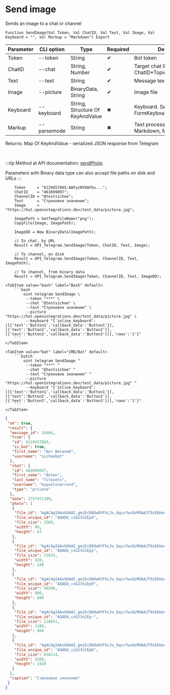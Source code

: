 ﻿---
sidebar_position: 2
description: Send image and other functions to work with Telegram in the Open Integration Package, a free open-source integration library for 1C:Enterprise 8, OneScript and CLI
keywords: [1C, 1С, 1С:Enterprise, 1С:Enterprise 8.3, API, Integration, Services, Exchange, OneScript, CLI, Telegram]
---


# Send image
 Sends an image to a chat or channel



`Function SendImage(Val Token, Val ChatID, Val Text, Val Image, Val Keyboard = "", Val Markup = "Markdown") Export`

  | Parameter | CLI option | Type | Required | Description |
  |-|-|-|-|-|
  | Token | --token | String | &#x2714; | Bot token |
  | ChatID | --chat | String, Number | &#x2714; | Target chat ID or ChatID*TopicID |
  | Text | --text | String | &#x2714; | Message text |
  | Image | --picture | BinaryData, String | &#x2714; | Image file |
  | Keyboard | --keyboard | String, Structure Of KeyAndValue | &#x2716; | Keyboard. See FormKeyboardFromButtonArray |
  | Markup | --parsemode | String | &#x2716; | Text processing type (HTML, Markdown, MarkdownV2) |

  
  Returns:  Map Of KeyAndValue - serialized JSON response from Telegram

<br/>

:::tip
Method at API documentation: [sendPhoto](https://core.telegram.org/bots/api#sendphoto)

Parameters with Binary data type can also accept file paths on disk and URLs
:::
<br/>


```bsl title="1C:Enterprise/OneScript code example"
    Token     = "6129457865:AAFyzNYOAFbu...";
    ChatID    = "461699897";
    ChannelID = "@testsichee";
    Text      = "Строковое значение";
    Image     = "https://hut.openintegrations.dev/test_data/picture.jpg";

    ImagePath = GetTempFileName("png");
    CopyFile(Image, ImagePath);

    ImageDD = New BinaryData(ImagePath);

    // In chat, by URL
    Result = OPI_Telegram.SendImage(Token, ChatID, Text, Image);

    // To channel, on disk
    Result = OPI_Telegram.SendImage(Token, ChannelID, Text, ImagePath);

    // To channel, from binary data
    Result = OPI_Telegram.SendImage(Token, ChannelID, Text, ImageDD);
```
 

 <Tabs>
  
    <TabItem value="bash" label="Bash" default>
        ```bash
            oint telegram SendImage \
             --token "***" \
             --chat "@testsichee" \
             --text "Строковое значение" \
             --picture "https://hut.openintegrations.dev/test_data/picture.jpg" \
             --keyboard "{'inline_keyboard':[[{'text':'Button1','callback_data':'Button1'}],[{'text':'Button2','callback_data':'Button2'}],[{'text':'Button3','callback_data':'Button3'}]],'rows':'1'}"
        ```
    </TabItem>
  
    <TabItem value="bat" label="CMD/Bat" default>
        ```batch
            oint telegram SendImage ^
             --token "***" ^
             --chat "@testsichee" ^
             --text "Строковое значение" ^
             --picture "https://hut.openintegrations.dev/test_data/picture.jpg" ^
             --keyboard "{'inline_keyboard':[[{'text':'Button1','callback_data':'Button1'}],[{'text':'Button2','callback_data':'Button2'}],[{'text':'Button3','callback_data':'Button3'}]],'rows':'1'}"
        ```
    </TabItem>
</Tabs>


```json title="Result"
{
 "ok": true,
 "result": {
  "message_id": 16466,
  "from": {
   "id": 6129457865,
   "is_bot": true,
   "first_name": "Бот Виталий",
   "username": "sicheebot"
  },
  "chat": {
   "id": 461699897,
   "first_name": "Anton",
   "last_name": "Titovets",
   "username": "bayselonarrend",
   "type": "private"
  },
  "date": 1757971389,
  "photo": [
   {
    "file_id": "AgACAgIAAxkDAAI_gmjEcD8Ow0YFkL3v_6qcv7wvQzMOAAJT9zEbbecgSr2tC0vnNP37AQADAgADcwADNgQ",
    "file_unique_id": "AQADU_cxG23nIEp4",
    "file_size": 1568,
    "width": 90,
    "height": 67
   },
   {
    "file_id": "AgACAgIAAxkDAAI_gmjEcD8Ow0YFkL3v_6qcv7wvQzMOAAJT9zEbbecgSr2tC0vnNP37AQADAgADbQADNgQ",
    "file_unique_id": "AQADU_cxG23nIEpy",
    "file_size": 21633,
    "width": 320,
    "height": 240
   },
   {
    "file_id": "AgACAgIAAxkDAAI_gmjEcD8Ow0YFkL3v_6qcv7wvQzMOAAJT9zEbbecgSr2tC0vnNP37AQADAgADeAADNgQ",
    "file_unique_id": "AQADU_cxG23nIEp9",
    "file_size": 99260,
    "width": 800,
    "height": 600
   },
   {
    "file_id": "AgACAgIAAxkDAAI_gmjEcD8Ow0YFkL3v_6qcv7wvQzMOAAJT9zEbbecgSr2tC0vnNP37AQADAgADeQADNgQ",
    "file_unique_id": "AQADU_cxG23nIEp-",
    "file_size": 218651,
    "width": 1280,
    "height": 960
   },
   {
    "file_id": "AgACAgIAAxkDAAI_gmjEcD8Ow0YFkL3v_6qcv7wvQzMOAAJT9zEbbecgSr2tC0vnNP37AQADAgADdwADNgQ",
    "file_unique_id": "AQADU_cxG23nIEp8",
    "file_size": 650214,
    "width": 2560,
    "height": 1920
   }
  ],
  "caption": "Строковое значение"
 }
}
```

